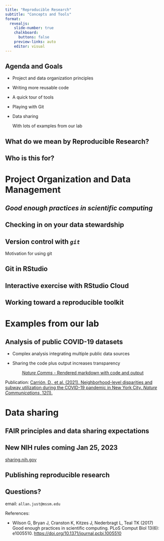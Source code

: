 ```yaml
---
title: "Reproducible Research"
subtitle: "Concepts and Tools"
format: 
  revealjs: 
    slide-number: true
    chalkboard: 
      buttons: false
    preview-links: auto
    editor: visual
---
```


## Agenda and Goals

-   Project and data organization principles

-   Writing more reusable code

-   A quick tour of tools

-   Playing with Git

-   Data sharing

    ::: aside
    With lots of examples from our lab
    :::

## What do we mean by Reproducible Research?

## Who is this for?

# Project Organization and Data Management

## *Good enough practices in scientific computing*

## Checking in on your data stewardship

## Version control with *`git`*

Motivation for using git

## Git in RStudio

## Interactive exercise with RStudio Cloud

## Working toward a reproducible toolkit

# Examples from our lab

## Analysis of public COVID-19 datasets

-   Complex analysis integrating multiple public data sources

-   Sharing the code plus output increases transparency

::: {style="text-align: center; margin-top: 1em"}
[_Nature Comms_ - Rendered markdown with code and output](https://justlab.github.io/COVID_19_admin_disparities/code/NYC_COVID_Disparities.html){preview-link="true" style="text-align: center"}
:::

::: footer
Publication: [Carrión, D., et al. (2021). Neighborhood-level disparities and subway utilization during the COVID-19 pandemic in New York City. _Nature Communications_, 12(1).](https://doi.org/10.1038/s41467-021-24088-7)
:::

# Data sharing

## FAIR principles and data sharing expectations

## New NIH rules coming Jan 25, 2023

[sharing.nih.gov](https://sharing.nih.gov/)

## Publishing reproducible research

## Questions?

email: `allan.just@mssm.edu`

References:

-   Wilson G, Bryan J, Cranston K, Kitzes J, Nederbragt L, Teal TK (2017) Good enough practices in scientific computing. PLoS Comput Biol 13(6): e1005510. <https://doi.org/10.1371/journal.pcbi.1005510>
